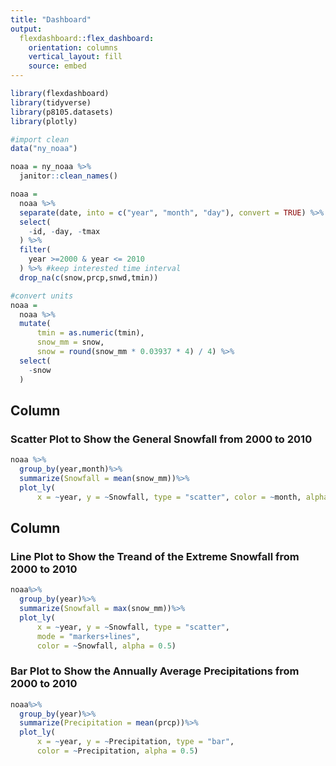 ```yaml
---
title: "Dashboard"
output: 
  flexdashboard::flex_dashboard:
    orientation: columns
    vertical_layout: fill
    source: embed
---
```


```r
library(flexdashboard)
library(tidyverse)
library(p8105.datasets)
library(plotly)
```

```r
#import clean
data("ny_noaa")

noaa = ny_noaa %>%
  janitor::clean_names()

noaa = 
  noaa %>% 
  separate(date, into = c("year", "month", "day"), convert = TRUE) %>% 
  select(
    -id, -day, -tmax
  ) %>%
  filter(
    year >=2000 & year <= 2010
  ) %>% #keep interested time interval
  drop_na(c(snow,prcp,snwd,tmin))
```

```r
#convert units
noaa = 
  noaa %>%  
  mutate(
      tmin = as.numeric(tmin),
      snow_mm = snow,
      snow = round(snow_mm * 0.03937 * 4) / 4) %>%
  select(
    -snow
  )
```

Column {data-width=650}
-----------------------------------------------------------------------



### Scatter Plot to Show the General Snowfall from 2000 to 2010

```r
noaa %>%
  group_by(year,month)%>%
  summarize(Snowfall = mean(snow_mm))%>%
  plot_ly(
      x = ~year, y = ~Snowfall, type = "scatter", color = ~month, alpha = 0.5)
```

Column {data-width=350}
-----------------------------------------------------------------------

### Line Plot to Show the Treand of the Extreme Snowfall from 2000 to 2010

```r
noaa%>%
  group_by(year)%>%
  summarize(Snowfall = max(snow_mm))%>%
  plot_ly(
      x = ~year, y = ~Snowfall, type = "scatter", 
      mode = "markers+lines",
      color = ~Snowfall, alpha = 0.5)
```

### Bar Plot to Show the Annually Average Precipitations from 2000 to 2010

```r
noaa%>%
  group_by(year)%>%
  summarize(Precipitation = mean(prcp))%>%
  plot_ly(
      x = ~year, y = ~Precipitation, type = "bar", 
      color = ~Precipitation, alpha = 0.5)
```

